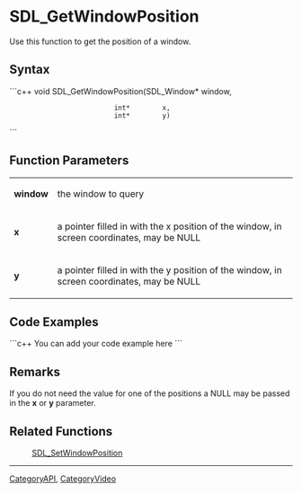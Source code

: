 <!-- pragma section-numbers off -->
<!-- pragma disable-camelcase -->

= SDL_GetWindowPosition =
Use this function to get the position of a window.


== Syntax ==
```c++
void SDL_GetWindowPosition(SDL_Window* window,
                           int*        x,
                           int*        y)
```

== Function Parameters ==
{|
|'''window'''
|the window to query
|-
|'''x'''
|a pointer filled in with the x position of the window, in screen coordinates, may be NULL
|-
|'''y'''
|a pointer filled in with the y position of the window, in screen coordinates, may be NULL
|}

== Code Examples ==
```c++
You can add your code example here
```

== Remarks ==
If you do not need the value for one of the positions a NULL may be passed in the '''x''' or '''y''' parameter.

== Related Functions ==
:[[SDL_SetWindowPosition]]

----
[[CategoryAPI]], [[CategoryVideo]]
